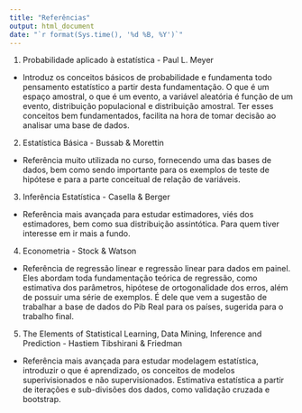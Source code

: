 ```yaml
---
title: "Referências"
output: html_document
date: "`r format(Sys.time(), '%d %B, %Y')`"
---
```


1. Probabilidade aplicado à estatística - Paul L. Meyer
  
  * Introduz os conceitos básicos de probabilidade e fundamenta todo pensamento estatístico a partir desta fundamentação. O que é um espaço amostral, o que é um evento, a variável aleatória é função de um evento, distribuição populacional e distribuição amostral. Ter esses conceitos bem fundamentados, facilita na hora de tomar decisão ao analisar uma base de dados.
  
2. Estatística Básica - Bussab & Morettin

  * Referência muito utilizada no curso, fornecendo uma das bases de dados, bem como sendo importante para os exemplos de teste de hipótese e para a parte conceitual de relação de variáveis.


3. Inferência Estatística - Casella & Berger

  * Referência mais avançada para estudar estimadores, viés dos estimadores, bem como sua distribuição assintótica. Para quem tiver interesse em ir mais a fundo.


4. Econometria - Stock & Watson 
  
  * Referência de regressão linear e regressão linear para dados em painel. Eles abordam toda fundamentação teórica de regressão, como estimativa dos parâmetros, hipótese de ortogonalidade dos erros, além de possuir uma série de exemplos. É dele que vem a sugestão de trabalhar a base de dados do Pib Real para os países, sugerida para o trabalho final.


5. The Elements of Statistical Learning, Data Mining, Inference and Prediction - Hastiem Tibshirani & Friedman
  
  * Referência mais avançada para estudar modelagem estatística, introduzir o que é aprendizado, os conceitos de modelos superivisionados e não supervisionados. Estimativa estatística a partir de iterações e sub-divisões dos dados, como validação cruzada e bootstrap.



